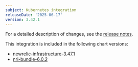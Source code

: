 ```yaml
---
subject: Kubernetes integration
releaseDate: '2025-06-17'
version: 3.42.1
---
```


For a detailed description of changes, see the [release notes](https://github.com/newrelic/nri-kubernetes/releases/tag/v3.42.1).

This integration is included in the following chart versions:
* [newrelic-infrastructure-3.47.1](https://github.com/newrelic/nri-kubernetes/releases/tag/newrelic-infrastructure-3.47.1)
* [nri-bundle-6.0.2](https://github.com/newrelic/helm-charts/releases/tag/nri-bundle-6.0.2)

